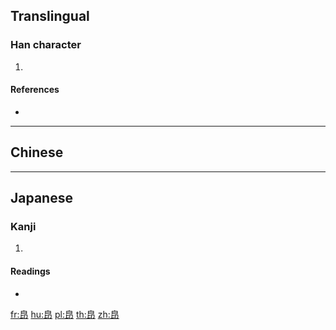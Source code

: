 {{character info/new}}
==Translingual==

===Han character===
{{Han char|rn=106|rad=白|as=05|sn=10|four=|canj=HAPSL}}

# {{defn|Han|sort=白05}}

====References====
* {{Han ref|kx=0788.050|dkj=22719|hdz=42647.020|uh=768D|ud=30349}}

----

==Chinese==
{{zh-see|即|v}}

----

==Japanese==

===Kanji===
{{ja-kanji|grade=|rs=白05}}

# {{defn|lang=ja|sort=白05}}

====Readings====
* {{ja-readings|on=[[そく]] (soku)|kun=[[つく]] (tsuku), [[すなわち]] (sunawachi)|nanori=}}

[[fr:皍]]
[[hu:皍]]
[[pl:皍]]
[[th:皍]]
[[zh:皍]]